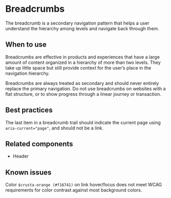 
<Meta of={stories} />

# Breadcrumbs

The breadcrumb is a secondary navigation pattern that helps a user understand the
hierarchy among levels and navigate back through them.

## When to use

Breadcrumbs are effective in products and experiences that have a large amount
of content organized in a hierarchy of more than two levels. They take up little
space but still provide context for the user’s place in the navigation hierarchy.

Breadcrumbs are always treated as secondary and should never entirely replace
the primary navigation. Do not use breadcrumbs on websites with a flat structure,
or to show progress through a linear journey or transaction.

## Best practices

The last item in a breadcrumb trail should indicate the current page using 
`aria-current="page"`, and should not be a link.

## Related components

- Header

## Known issues

Color `$crusta-orange (#f16741)` on link hover/focus does not meet WCAG requirements for color 
contrast against most background colors.

<Story of={stories.basic} />
